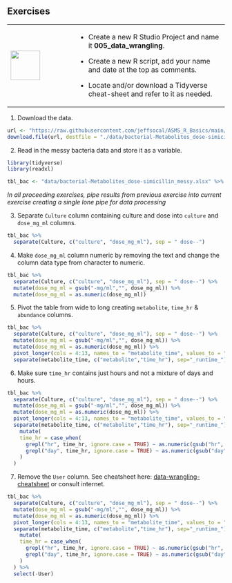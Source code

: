 ## Exercises {-}

+---------------------------------+-----------------------------------------------------------------------------+
| ![](images/07.png){height="68"} | - Create a new R Studio Project and name it **005_data_wrangling**.         |
|                                 |                                                                             |
|                                 | - Create a new R script, add your name and date at the top as comments.     |
|                                 |                                                                             |
|                                 | - Locate and/or download a Tidyverse cheat-sheet and refer to it as needed. |
+---------------------------------+-----------------------------------------------------------------------------+

1. Download the data.
```r
url <- "https://raw.githubusercontent.com/jeffsocal/ASMS_R_Basics/main/data/bacterial-Metabolites_dose-simicillin_messy.xlsx"
download.file(url, destfile = "./data/bacterial-Metabolites_dose-simicillin_messy.xlsx")
```

2. Read in the messy bacteria data and store it as a variable.
```r
library(tidyverse)
library(readxl)

tbl_bac <- "data/bacterial-Metabolites_dose-simicillin_messy.xlsx" %>% read_excel(col_names = TRUE)
```

*In all proceeding exercises, pipe results from previous exercise into current exercise creating a single lone pipe for data processing*

3. Separate `Culture` column containing culture and dose into `culture` and `dose_mg_ml` columns.
```r
tbl_bac %>%
  separate(Culture, c("culture", "dose_mg_ml"), sep = " dose--")
```

4. Make `dose_mg_ml` column numeric by removing the text and change the column data type from character to numeric.
```r
tbl_bac %>%
  separate(Culture, c("culture", "dose_mg_ml"), sep = " dose--") %>%
  mutate(dose_mg_ml = gsub("-mg/ml","", dose_mg_ml)) %>%
  mutate(dose_mg_ml = as.numeric(dose_mg_ml))
```

5. Pivot the table from wide to long creating `metabolite`, `time_hr` & `abundance` columns.
```r
tbl_bac %>%
  separate(Culture, c("culture", "dose_mg_ml"), sep = " dose--") %>%
  mutate(dose_mg_ml = gsub("-mg/ml","", dose_mg_ml)) %>%
  mutate(dose_mg_ml = as.numeric(dose_mg_ml)) %>%
  pivot_longer(cols = 4:13, names_to = "metabolite_time", values_to = "abundance") %>%
  separate(metabolite_time, c("metabolite","time_hr"), sep="_runtime_")
```

6. Make sure `time_hr` contains just hours and not a mixture of days and hours.
```r
tbl_bac %>%
  separate(Culture, c("culture", "dose_mg_ml"), sep = " dose--") %>%
  mutate(dose_mg_ml = gsub("-mg/ml","", dose_mg_ml)) %>%
  mutate(dose_mg_ml = as.numeric(dose_mg_ml)) %>%
  pivot_longer(cols = 4:13, names_to = "metabolite_time", values_to = "abundance") %>%
  separate(metabolite_time, c("metabolite","time_hr"), sep="_runtime_") %>%
    mutate(
    time_hr = case_when(
      grepl("hr", time_hr, ignore.case = TRUE) ~ as.numeric(gsub("hr", "", time_hr)),
      grepl("day", time_hr, ignore.case = TRUE) ~ as.numeric(gsub("day", "", time_hr)) * 24
    )
  )
```

7. Remove the `User` column. See cheatsheet here: [data-wrangling-cheatsheet](https://www.rstudio.com/wp-content/uploads/2015/02/data-wrangling-cheatsheet.pdf) or consult internet.

```r
tbl_bac %>%
  separate(Culture, c("culture", "dose_mg_ml"), sep = " dose--") %>%
  mutate(dose_mg_ml = gsub("-mg/ml","", dose_mg_ml)) %>%
  mutate(dose_mg_ml = as.numeric(dose_mg_ml)) %>%
  pivot_longer(cols = 4:13, names_to = "metabolite_time", values_to = "abundance") %>%
  separate(metabolite_time, c("metabolite","time_hr"), sep="_runtime_") %>%
    mutate(
    time_hr = case_when(
      grepl("hr", time_hr, ignore.case = TRUE) ~ as.numeric(gsub("hr", "", time_hr)),
      grepl("day", time_hr, ignore.case = TRUE) ~ as.numeric(gsub("day", "", time_hr)) * 24
    )
  ) %>%
  select(-User)
```